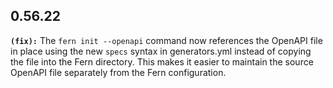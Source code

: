 ## 0.56.22
**`(fix):`** The `fern init --openapi` command now references the OpenAPI file in 
place using the new `specs` syntax in generators.yml instead of copying the file into the 
Fern directory. This makes it easier to maintain the source OpenAPI file separately from the Fern configuration.


